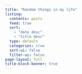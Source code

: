 ```yaml
---
title: "Random things in my life"
listing:
  contents: posts
  feed: true
  sort: 
    - "date desc"
    - "title desc"
  type: default
  categories: true
  sort-ui: false
  filter-ui: false
page-layout: full
title-block-banner: true
---
```


